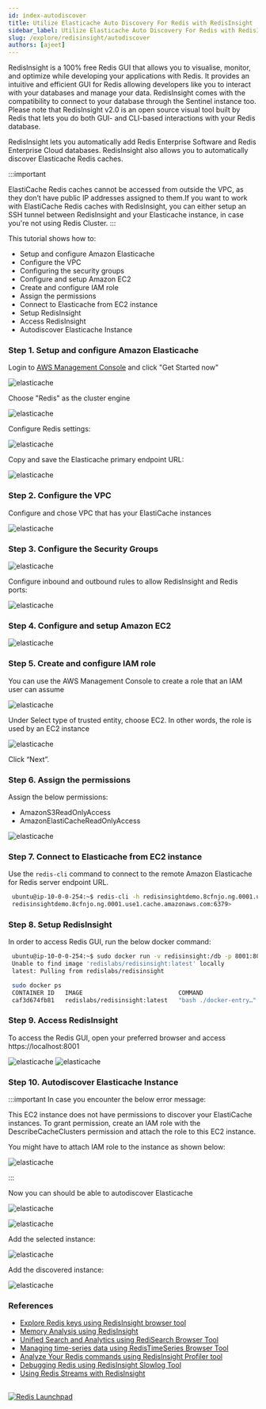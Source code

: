 ```yaml
---
id: index-autodiscover
title: Utilize Elasticache Auto Discovery For Redis with RedisInsight
sidebar_label: Utilize Elasticache Auto Discovery For Redis with RedisInsight
slug: /explore/redisinsight/autodiscover
authors: [ajeet]
---
```




RedisInsight is a 100% free Redis GUI that allows you to visualise, monitor, and optimize while developing your applications with Redis. It provides an intuitive and efficient GUI for Redis allowing developers like you to interact with your databases and manage your data.  RedisInsight comes with the compatibility to connect to your database through the Sentinel instance too. Please note that RedisInsight v2.0 is an open source visual tool built by Redis that lets you do both GUI- and CLI-based interactions with your Redis database.

RedisInsight lets you automatically add Redis Enterprise Software and Redis Enterprise Cloud databases. RedisInsight also allows you to automatically discover Elasticache Redis caches.


:::important

ElastiCache Redis caches cannot be accessed from outside the VPC, as they don’t have public IP addresses assigned to them.If you want to work with ElastiCache Redis caches with RedisInsight, you can either setup an SSH tunnel between RedisInsight and your Elasticache instance, in case you're not using Redis Cluster.
:::


This tutorial shows how to:

- Setup and configure Amazon Elasticache
- Configure the VPC
- Configuring the security groups
- Configure and setup Amazon EC2
- Create and configure IAM role
- Assign the permissions
- Connect to Elasticache from EC2 instance
- Setup RedisInsight
- Access RedisInsight
- Autodiscover Elasticache Instance

### Step 1. Setup and configure Amazon Elasticache

Login to [AWS Management Console]( https://aws.amazon.com) and click "Get Started now"

![elasticache](images/image1.png)

Choose "Redis" as the cluster engine

![elasticache](images/image2.png)

Configure Redis settings:

![elasticache](images/image3.png)




Copy and save the Elasticache primary endpoint URL:

![elasticache](images/image5.png)



### Step 2. Configure the VPC 

Configure and chose VPC that has your ElastiCache instances

![elasticache](images/image6.png)


### Step 3. Configure the Security Groups

![elasticache](images/image7.png)

Configure inbound and outbound rules to allow RedisInsight and Redis ports:

![elasticache](images/image12.png)

### Step 4. Configure and setup Amazon EC2 


![elasticache](images/image8.png)


### Step 5. Create and configure IAM role

You can use the AWS Management Console to create a role that an IAM user can assume

![elasticache](images/image9.png)

Under Select type of trusted entity, choose EC2. In other words, the role is used by an EC2 instance

![elasticache](images/image10.png)

Click “Next”.

### Step 6. Assign the permissions

Assign the below permissions:

- AmazonS3ReadOnlyAccess
- AmazonElastiCacheReadOnlyAccess

![elasticache](images/image11.png)

### Step 7. Connect to Elasticache from EC2 instance

Use the `redis-cli` command to connect to the remote Amazon Elasticache for Redis server endpoint URL.


 ```bash
  ubuntu@ip-10-0-0-254:~$ redis-cli -h redisinsightdemo.8cfnjo.ng.0001.use1.cache.amazonaws.com -p 6379
  redisinsightdemo.8cfnjo.ng.0001.use1.cache.amazonaws.com:6379>
 ```


### Step 8. Setup RedisInsight

In order to access Redis GUI, run the below docker command:

 ```bash
  ubuntu@ip-10-0-0-254:~$ sudo docker run -v redisinsight:/db -p 8001:8001 redislabs/redisinsight:latest
  Unable to find image 'redislabs/redisinsight:latest' locally
  latest: Pulling from redislabs/redisinsight
 ```

 ```bash
  sudo docker ps
  CONTAINER ID   IMAGE                           COMMAND                  CREATED         STATUS         PORTS                                       NAMES
  caf3d674fb81   redislabs/redisinsight:latest   "bash ./docker-entry…"   4 seconds ago   Up 3 seconds   0.0.0.0:8001->8001/tcp, :::8001->8001/tcp   cool_pascal
 ```

### Step 9. Access RedisInsight

To access the Redis GUI, open your preferred browser and access https://localhost:8001


![elasticache](images/image13.png)
![elasticache](images/image14.png)


### Step 10. Autodiscover Elasticache Instance

:::important
In case you encounter the below error message:

This EC2 instance does not have permissions to discover your ElastiCache instances. To grant permission, create an IAM role  with the DescribeCacheClusters permission and attach the role  to this EC2 instance.

You might have to attach IAM role to the instance as shown below:

![elasticache](images/image15.png)

::: 

Now you can should be able to autodiscover Elasticache

![elasticache](images/image16.png)


![elasticache](images/image18.png)

Add the selected instance:

![elasticache](images/image19.png)

Add the discovered instance:

![elasticache](images/image20.png)


### References

- [Explore Redis keys using RedisInsight browser tool](/explore/redisinsight/browser)
- [Memory Analysis using RedisInsight](/explore/redisinsight/memoryanalyzer)
- [Unified Search and Analytics using RediSearch Browser Tool](/explore/redisinsight/redisearch)
- [Managing time-series data using RedisTimeSeries Browser Tool](/explore/redisinsight/redistimeseries)
- [Analyze Your Redis commands using RedisInsight Profiler tool](/explore/redisinsight/profiler)
- [Debugging Redis using RedisInsight Slowlog Tool](/explore/redisinsight/slowlog)
- [Using Redis Streams with RedisInsight](/explore/redisinsight/streams)

##

<div>
<a href="https://launchpad.redis.com" target="_blank" rel="noopener" className="link"> <img src="/img/launchpad.png"  className="thumb" loading="lazy" alt="Redis Launchpad" /></a>
</div>
